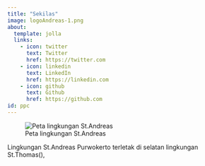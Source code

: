```yaml
---
title: "Sekilas"
image: logoAndreas-1.png
about:
  template: jolla
  links:
    - icon: twitter
      text: Twitter
      href: https://twitter.com
    - icon: linkedin
      text: LinkedIn
      href: https://linkedin.com
    - icon: github
      text: Github
      href: https://github.com
id: ppc
---
```


:::{#ppc}
![Peta lingkungan St.Andreas](map.jpeg)
:::

Lingkungan St.Andreas Purwokerto terletak di selatan lingkungan St.Thomas(),
